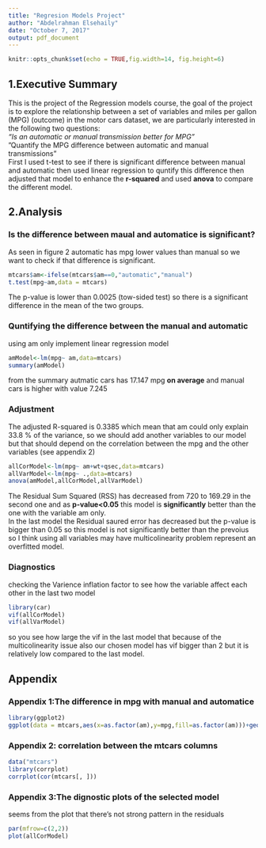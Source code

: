 ```yaml
---
title: "Regresion Models Project"
author: "Abdelrahman Elsehaily"
date: "October 7, 2017"
output: pdf_document
---
```

```r
knitr::opts_chunk$set(echo = TRUE,fig.width=14, fig.height=6) 
```
## 1.Executive Summary
This is the project of the Regression models course, the goal of the project is to explore the relationship between a set of variables and miles per gallon (MPG) (outcome) in the motor cars dataset, we are particularly interested in the following two questions:  
*“Is an automatic or manual transmission better for MPG”  
*"Quantify the MPG difference between automatic and manual transmissions"  
First I used t-test to see if there is significant difference between manual and automatic then used linear regression to quntify this difference then adjusted that model to enhance the **r-squared** and used **anova** to compare the different model.

## 2.Analysis

### Is the difference between maual and automatice is significant?
As seen in figure 2 automatic has  mpg lower values than manual so we want to check if that difference is significant.  
```r
mtcars$am<-ifelse(mtcars$am==0,"automatic","manual")
t.test(mpg~am,data = mtcars)
```
The p-value is lower than 0.0025 (tow-sided test) so there is a significant difference in the mean of the two groups.

### Quntifying the difference between the manual and automatic
using am only implement linear regression model
```r
amModel<-lm(mpg~ am,data=mtcars)
summary(amModel)
```
from the summary autmatic cars has 17.147 mpg **on average** and manual cars is higher with value 7.245

### Adjustment  
The adjusted R-squared is 0.3385 which mean that am could only explain 33.8 % of the variance, so we should add another variables to our model but that should depend on the correlation between the mpg and the other variables (see appendix 2)

```r
allCorModel<-lm(mpg~ am+wt+qsec,data=mtcars)
allVarModel<-lm(mpg~ .,data=mtcars)
anova(amModel,allCorModel,allVarModel)
```
The Residual Sum Squared (RSS) has decreased from 720 to 169.29  in the second one and as **p-value<0.05** this model is **significantly** better than the one with the variable am only.  
In the last model the Residual saured error has decreased but the p-value is bigger than 0.05 so this model is not significantly better than the prevoius so I think using all variables may have multicolinearity problem represent an overfitted model.

### Diagnostics
checking the Varience inflation factor to see how the variable affect each other in the last two model
```r
library(car)
vif(allCorModel)
vif(allVarModel)
```
so you see how large the vif in the last model that because of the multicolinearity issue also our chosen model has vif bigger than 2 but it is relatively low compared to the last model.


## Appendix

### Appendix 1:The difference in mpg with manual and automatice
```r
library(ggplot2)
ggplot(data = mtcars,aes(x=as.factor(am),y=mpg,fill=as.factor(am)))+geom_boxplot()
```

### Appendix 2: correlation between the mtcars columns
```r
data("mtcars")
library(corrplot)
corrplot(cor(mtcars[, ]))
```


### Appendix 3:The dignostic plots of the selected model  
seems from the plot that there's not strong pattern in the residuals
```r
par(mfrow=c(2,2))
plot(allCorModel)
```